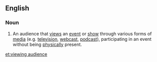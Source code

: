 ==English==

===Noun===
{{en-noun}}

# {{lb|en|media|entertainment}} An audience that [[views]] an [[event]] or [[show]] through various forms of [[media]] (e.g. [[television]], [[webcast]], [[podcast]]), participating in an event without being [[physically]] present.

[[et:viewing audience]]
